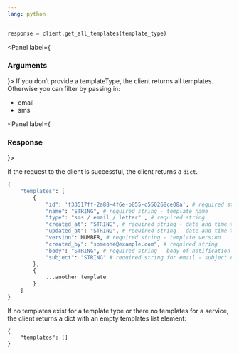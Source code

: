 ```yaml
---
lang: python
---
```


```python
response = client.get_all_templates(template_type)
```

<Panel label={<H3 appearAs={H5}>Arguments</H3>}>
  <Parameters>
    <Parameter required name="template_type" kind="String">
      If you don’t provide a templateType, the client returns all templates.
      Otherwise you can filter by passing in:
      <ul>
        <li>email</li>
        <li>sms</li>
      </ul>
    </Parameter>
  </Parameters>
</Panel>

<Panel label={<H3 appearAs={H5}>Response</H3>}>

If the request to the client is successful, the client returns a `dict`.

```python
{
    "templates": [
        {
            "id": 'f33517ff-2a88-4f6e-b855-c550268ce08a', # required string - template ID
            "name": "STRING", # required string - template name
            "type": "sms / email / letter" , # required string
            "created_at": "STRING", # required string - date and time template created
            "updated_at": "STRING", # required string - date and time template last updated
            "version": NUMBER, # required string - template version
            "created_by": "someone@example.com", # required string
            "body": "STRING", # required string - body of notification
            "subject": "STRING" # required string for email - subject of email
        },
        {
            ...another template
        }
    ]
}
```

If no templates exist for a template type or there no templates for a service, the client returns a dict with an empty templates list element:

```
{
    "templates": []
}
```

</Panel>

